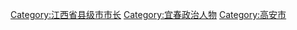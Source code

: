 [[Category:江西省县级市市长|Category:江西省县级市市长]]
[[Category:宜春政治人物|Category:宜春政治人物]]
[[Category:高安市|Category:高安市]]